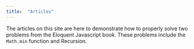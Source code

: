 ```yaml
---
title:  "Articles"
---
```


The articles on this site are here to demonstrate how to properly solve two problems from the Eloquent Javascript book. These problems include the `Math.min` function and Recursion. 